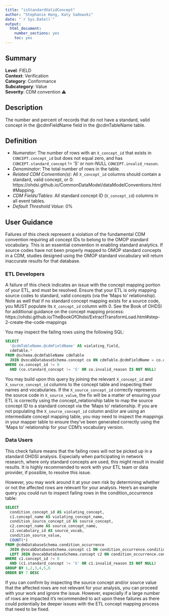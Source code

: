 ```yaml
---
title: "isStandardValidConcept"
author: "Stephanie Hong, Katy Sadowski"
date: "`r Sys.Date()`"
output:
  html_document:
    number_sections: yes
    toc: yes
---
```


## Summary

**Level**: FIELD\
**Context**: Verification\
**Category**: Conformance\
**Subcategory**: Value\
**Severity**: CDM convention &#x26A0;\


## Description
The number and percent of records that do not have a standard, valid concept in the @cdmFieldName field in the @cdmTableName table. 


## Definition

- *Numerator*: The number of rows with an `X_concept_id` that exists in `CONCEPT.concept_id` but does not equal zero, and has `CONCEPT.standard_concept` != ‘S’ or non-NULL `CONCEPT.invalid_reason`. 
- *Denominator*: The total number of rows in the table. 
- *Related CDM Convention(s)*: All `X_concept_id` columns should contain a standard, valid concept, or 0: https://ohdsi.github.io/CommonDataModel/dataModelConventions.html#Mapping. 
- *CDM Fields/Tables*: All standard concept ID (`X_concept_id`) columns in all event tables.
- *Default Threshold Value*: 0%


## User Guidance
Failures of this check represent a violation of the fundamental CDM convention requiring all concept IDs to belong to the OMOP standard vocabulary.  This is an essential convention in enabling standard analytics.  If source codes have not been properly mapped to OMOP standard concepts in a CDM, studies designed using the OMOP standard vocabulary will return inaccurate results for that database. 

### ETL Developers

A failure of this check indicates an issue with the concept mapping portion of your ETL, and must be resolved.  Ensure that your ETL is only mapping source codes to standard, valid concepts (via the ‘Maps to’ relationship).  Note as well that if no standard concept mapping exists for a source code, you MUST populate its `X_concept_id` column with 0.  See the Book of OHDSI for additional guidance on the concept mapping process: https://ohdsi.github.io/TheBookOfOhdsi/ExtractTransformLoad.html#step-2-create-the-code-mappings  

You may inspect the failing rows using the following SQL: 

```sql
SELECT  
  '@cdmTableName.@cdmFieldName' AS violating_field,  
  cdmTable.*  
FROM @schema.@cdmTableName cdmTable 
  JOIN @vocabDatabaseSchema.concept co ON cdmTable.@cdmFieldName = co.concept_id 
WHERE co.concept_id != 0  
  AND (co.standard_concept != 'S' OR co.invalid_reason IS NOT NULL) 
```

You may build upon this query by joining the relevant `X_concept_id` and `X_source_concept_id` columns to the concept table and inspecting their names and vocabularies.  If the `X_source_concept_id` correctly represents the source code in `X_source_value`, the fix will be a matter of ensuring your ETL is correctly using the concept_relationship table to map the source concept ID to a standard concept via the ‘Maps to’ relationship.  If you are not populating the `X_source_concept_id` column and/or are using an intermediate concept mapping table, you may need to inspect the mappings in your mapper table to ensure they’ve been generated correctly using the ‘Maps to’ relationship for your CDM’s vocabulary version. 

### Data Users
This check failure means that the failing rows will not be picked up in a standard OHDSI analysis. Especially when participating in network research, where only standard concepts are used, this might result in invalid results. It is highly recommended to work with your ETL team or data provider, if possible, to resolve this issue. 

However, you may work around it at your own risk by determining whether or not the affected rows are relevant for your analysis.  Here’s an example query you could run to inspect failing rows in the condition_occurrence table: 

```sql
SELECT  
  condition_concept_id AS violating_concept, 
  c1.concept_name AS violating_concept_name, 
  condition_source_concept_id AS source_concept, 
  c2.concept_name AS source_concept_name, 
  c2.vocabulary_id AS source_vocab, 
  condition_source_value, 
  COUNT(*) 
FROM @cdmDatabaseSchema.condition_occurrence 
  JOIN @vocabDatabaseSchema.concept c1 ON condition_occurrence.condition_concept_id = c1.concept_id 
  LEFT JOIN @vocabDatabaseSchema.concept c2 ON condition_occurrence.condition_source_concept_id = c2.concept_id 
WHERE c1.concept_id != 0  
  AND (c1.standard_concept != 'S' OR c1.invalid_reason IS NOT NULL) 
GROUP BY 1,2,3,4,5,6 
ORDER BY 7 DESC 
```

If you can confirm by inspecting the source concept and/or source value that the affected rows are not relevant for your analysis, you can proceed with your work and ignore the issue.  However, especially if a large number of rows are impacted it’s recommended to act upon these failures as there could potentially be deeper issues with the ETL concept mapping process that need to be fixed. 
